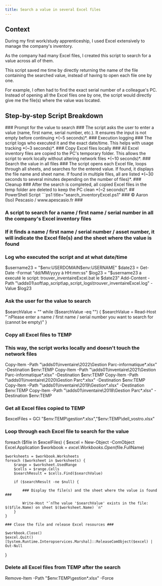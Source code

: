 ```yaml
---
title: Search a value in several Excel files
---
```


## Context

During my first work/study apprenticeship, I used Excel extensively to manage the company's inventory.  

As the company had many Excel files, I created this script to search for a value across all of them.  

This script saved me time by directly returning the name of the file containing the searched value, instead of having to open each file one by one.

For example, I often had to find the exact serial number of a colleague's PC. Instead of opening all the Excel files one by one, the script would directly give me the file(s) where the value was located.

## Step-by-step Script Breakdown

<DynamicCallout>

<Steps>
<Step>
### Prompt for the value to search ###
The script asks the user to enter a value (name, first name, serial number, etc.). It ensures the input is not empty before continuing *(~5 seconds)*.
</Step>

<Step>
### Execution logging ###
The script logs who executed it and the exact date/time. This helps with usage tracking *(~3 seconds)*.
</Step>

<Step>
### Copy Excel files locally ###
All Excel inventory files are copied to the PC's temporary folder. This allows the script to work locally without altering network files *(~10 seconds)*.
</Step>

<Step>
### Search the value in all files ###
The script opens each Excel file, loops through all sheets, and searches for the entered value. If found, it displays the file name and sheet name. If found in multiple files, all are listed *(~30 seconds to several minutes depending on the number of files)*.
</Step>

<Step>
### Cleanup ###
After the search is completed, all copied Excel files in the temp folder are deleted to keep the PC clean *(~2 seconds)*.
</Step>
</Steps>
</DynamicCallout>
## PowerShell Script
```ps1 title="search_inventoryExcel.ps1"
### © Aaron (Iso) Pescasio / www.apescasio.fr ###

### A script to search for a name / first name / serial number in all the company's Excel inventory files ###
### If it finds a name / first name / serial number / asset number, it will indicate the Excel file(s) and the sheet where the value is found ###

### Log who executed the script and at what date/time ###

$username23 = "$env:USERDOMAIN\$env:USERNAME"
$date23 = Get-Date -Format "dd/MM/yyyy à HH:mm:ss"
$log23 = "$username23 a executé le script: trouver_inventaireExcel.bat le $date23"
Add-Content -Path "\\adds01\soft\ap_script\ap_script_logs\trouver_inventaireExcel.log" -Value $log23

### Ask the user for the value to search ###

$searchValue = ""
while ($searchValue -eq "") {
    $searchValue = Read-Host "`nPlease enter a name / first name / serial number you want to search for (cannot be empty)"
}

### Copy all Excel files to TEMP ###

### This way, the script works locally and doesn't touch the network files ###
Copy-Item -Path "\\adds01\inventaire\2022\Gestion Parc-informatique*.xlsx" -Destination $env:TEMP
Copy-Item -Path "\\adds01\inventaire\2021\Gestion Parc-informatique*.xlsx" -Destination $env:TEMP
Copy-Item -Path "\\adds01\inventaire\2020\Gestion Parc*.xlsx" -Destination $env:TEMP
Copy-Item -Path "\\adds01\inventaire\2019\Gestion*.xlsx" -Destination $env:TEMP
Copy-Item -Path "\\adds01\inventaire\2018\Gestion Parc*.xlsx" -Destination $env:TEMP

### Get all Excel files copied to TEMP ###

$excelFiles = GCI "$env:TEMP\gestion*.xlsx","$env:TEMP\dell_vostro.xlsx"

### Loop through each Excel file to search for the value ###

foreach ($file in $excelFiles) {
    $excel = New-Object -ComObject Excel.Application
    $workbook = $excel.Workbooks.Open($file.FullName)

    $worksheets = $workbook.Worksheets
    foreach ($worksheet in $worksheets) {
        $range = $worksheet.UsedRange
        $cells = $range.Cells
        $searchResult = $cells.Find($searchValue)

        if ($searchResult -ne $null) {

            ### Display the file(s) and the sheet where the value is found ###

            Write-Host "`nThe value '$searchValue' exists in the file: $($file.Name) on sheet $($worksheet.Name) `n"
        }
    }

    ### Close the file and release Excel resources ###

    $workbook.Close()
    $excel.Quit()
    [System.Runtime.Interopservices.Marshal]::ReleaseComObject($excel) | Out-Null
}

### Delete all Excel files from TEMP after the search ###

Remove-Item -Path "$env:TEMP\gestion*.xlsx" -Force
```